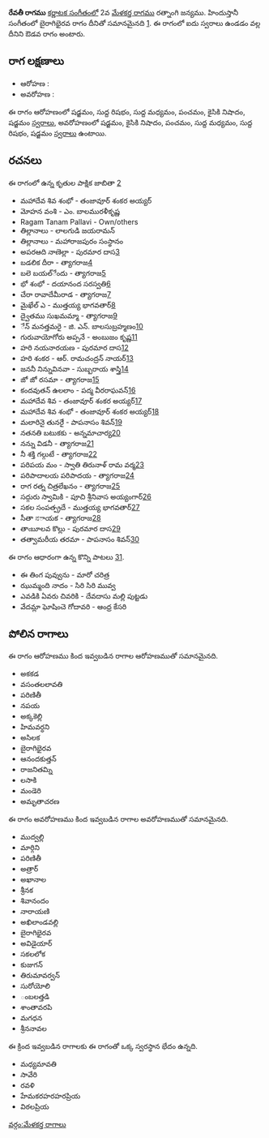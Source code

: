 {{Infobox ragam
	| name          	= రేవతీ
	| synonym	    	= 
	| mela          	= 
	| chakra        	= 
	| janaka        	= 
	| type          	= ఔడవ
	| arohanam      	= {{svaraC|S|R1|M1|P|N2|S'}} 
	| avarohanam    	= {{svaraC|S'|N2|P|M1|R1|S}}
	| jeeva         	=
	| chhaya        	=
	| nyasa         	=
	| vishesha      	= 
	| equivalent  		= బైరాగిభైరవ
}}
{{కర్ణాటక సంగీత రాగాలు}}
'''రేవతీ రాగము''' [[కర్ణాటక సంగీతం]]లో 2వ [[మేళకర్త రాగము]] రత్నాంగి జన్యము.  హిందుస్తానీ సంగీతంలో బైరాగిభైరవ రాగం దీనితో సమానమైనది [https://karnatik.com/hcragatable.shtml]. ఈ రాగంలో ఐదు స్వరాలు ఉండడం వల్ల దీనిని ఔడవ రాగం అంటారు.


==రాగ లక్షణాలు==


* ఆరోహణ : {{svaraC|S|R1|M1|P|N2|S'}} 
* అవరోహణ : {{svaraC|S'|N2|P|M1|R1|S}}

ఈ రాగం ఆరోహణంలో షడ్జమం, సుద్ద రిషభం, సుద్ద మధ్యమం, పంచమం, కైసికి నిషాదం, షడ్జమం [[స్వరాలు]], అవరోహణంలో షడ్జమం, కైసికి నిషాదం, పంచమం, సుద్ద మధ్యమం, సుద్ద రిషభం, షడ్జమం [[స్వరాలు]] ఉంటాయి.

==రచనలు==
ఈ రాగంలో ఉన్న కృతుల పాక్షిక జాబితా [https://github.com/ssrihari/ragavardhini/blob/master/ragas/kritis.psv]
* మహాదేవ శివ శంభో - తంజావూర్ శంకర అయ్యర్
* మోహన వంశి - ఎం. బాలమురళీకృష్ణ
* Ragam Tanam Pallavi - Own/others
* తిల్లానాలు - లాలగుడి జయరామన్
* తిల్లానాలు - మహారాజపురం సంస్థానం
* అపరఆది నాణెల్లా - పురమార దాస[http://www.karnatik.com/c1429.shtml]
* బడలిక దీరా - త్యాగరాజ[http://www.karnatik.com/c1393.shtml]
* బలె బయల్ేందు - త్యాగరాజ[http://www.karnatik.com/c1395.shtml]
* భో శంభో - దయానంద సరస్వతి[http://www.karnatik.com/c2437.shtml]
* చేరా రావాదేమీరాడ - త్యాగరాజ[http://www.karnatik.com/c2240.shtml]
* మైఖేల్ ఎ - ముత్తయ్య భాగవతార్[http://www.karnatik.com/c2200.shtml]
* ద్వైతము సుఖమమ్మా - త్యాగరాజ[http://www.karnatik.com/c2268.shtml]
* ేన్ మనత్తమరై - జి. ఎన్. బాలసుబ్రహ్మణం[http://www.karnatik.com/c3042.shtml]
* గురువాయోగోరు అప్పనే - అంబుజం కృష్ణ[http://www.karnatik.com/c1167.shtml]
* హరి నయనారయణ - పురమార దాస[http://www.karnatik.com/c1099.shtml]
* హరి శంకర - ఆర్. రామచంద్రన్ నాయర్[http://www.karnatik.com/c3103.shtml]
* జననీ నిన్నువినవా - సుబ్బరాయ శాస్త్రి[http://www.karnatik.com/c1085.shtml]
* జో జో రసమా - త్యాగరాజ[http://www.karnatik.com/c1733.shtml]
* కందవుతన్ ఉలలాం - పద్మ వీరరాఘవన్[http://www.karnatik.com/c2981.shtml]
* మహాదేవ శివ - తంజావూర్ శంకర అయ్యర్[http://www.karnatik.com/c2952.shtml]
* మహాదేవ శివ శంభో - తంజావూర్ శంకర అయ్యర్[http://www.karnatik.com/c1134.shtml]
* మలారినై తునరైే - పాపనాసం శివన్[http://www.karnatik.com/c1556.shtml]
* నతనతి బటుకకు - అన్నమాచార్య[http://www.karnatik.com/c1508.shtml]
* నన్ను విడనీ - త్యాగరాజ[http://www.karnatik.com/c2520.shtml]
* నీ శక్తి గల్గుటే - త్యాగరాజ[http://www.karnatik.com/c2651.shtml]
* పరిపయ మం - స్వాతి తిరునాళ్ రామ వర్మ[http://www.karnatik.com/c1519.shtml]
* పరిపాదాలయ పరిపాదయ - త్యాగరాజ[http://www.karnatik.com/c2720.shtml]
* రాగ రత్న చిత్రలేఖనం - త్యాగరాజ[http://www.karnatik.com/c1077.shtml]
* సద్గురు స్వామికి - పూచి శ్రీనివాస అయ్యంగార్[http://www.karnatik.com/c3254.shtml]
* సకల సంపత్ప్రదే - ముత్తయ్య భాగవతార్[http://www.karnatik.com/c1742.shtml]
* సీతా ನాయక - త్యాగరాజ[http://www.karnatik.com/c2865.shtml]
* తాఁబూలవ కొల్లు - పురమార దాస[http://www.karnatik.com/c1145.shtml]
* తత్వామరీయ తరమా - పాపనాసం శివన్[http://www.karnatik.com/c1295.shtml]

ఈ రాగం ఆధారంగా ఉన్న కొన్ని పాటలు [http://rksanka.tripod.com/music/rslist.html].
* ఈ తింగ పువ్వును - మారో చరిత్ర
* ఝుమ్మంది నాదం - సిరి సిరి మువ్వ
* ఎవడికి ఏవరు చివరికి - దేవదాసు మల్లి పుట్టడు
* వేదమ్లా ఘోషించె గోదావరి - ఆంధ్ర కేసరి




==పోలిన రాగాలు==
ఈ రాగం ఆరోహణము కింద ఇవ్వబడిన రాగాల ఆరోహణముతో సమానమైనది.
* అకకడ
* వసంతలలావతి
* పరిణితీ
* నపయ
* అక్కకెల్లి
* హిమవర్ధని
* అసిలక
* బైరాగిభైరవ
* ఆనందకుత్తన్
* రాజనితమ్ని
* లసాకి
* మండెరి
* అమృతాచరణ

ఈ రాగం అవరోహణము కింద ఇవ్వబడిన రాగాల అవరోహణముతో సమానమైనది.
* ముద్వల్లి
* మార్గిని
* పరిణితీ
* అత్రార్
* అఖానాల
* శ్రీనక
* శివానందం
* నారాయణి
* అఖిలాండవల్లి
* బైరాగిభైరవ
* అవిడైయార్
* సకలలోక
* కుజుగన్
* తిరుమావర్వన్
* సురోయోలి
* ంబలత్తడి
* శాంతావరపి
* మగధన
* శ్రీననావల

ఈ క్రింద ఇవ్వబడిన రాగాలకు ఈ రాగంతో ఒక్క స్వరస్థాన భేదం ఉన్నది.
* మధ్యమావతి
* సావేరి
* రవళి
* హేమకరహరహరప్రియ
* విఠలప్రియ



[[వర్గం:మేళకర్త రాగాలు]]